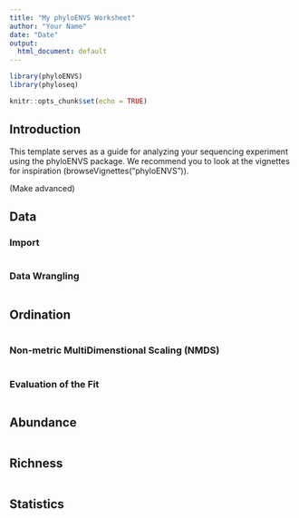 ```yaml
---
title: "My phyloENVS Worksheet"
author: "Your Name"
date: "Date"
output: 
  html_document: default
---
```


```r
library(phyloENVS)
library(phyloseq) 

knitr::opts_chunk$set(echo = TRUE)
```

## Introduction

This template serves as a guide for analyzing your sequencing experiment using the phyloENVS package. We recommend you to look at the vignettes for inspiration (browseVignettes("phyloENVS")). 

(Make advanced)


## Data

### Import

```r

```

### Data Wrangling

```r

```

## Ordination

```r

```

### Non-metric MultiDimenstional Scaling (NMDS)

```r

```

### Evaluation of the Fit

```r

```

## Abundance

```r

```

## Richness

```r

```

## Statistics

```r

```
